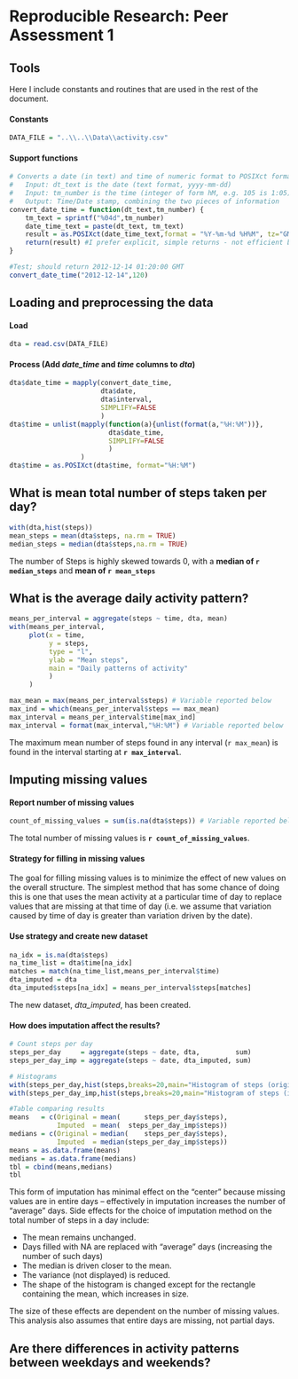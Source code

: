 # Reproducible Research: Peer Assessment 1

## Tools
Here I include constants and routines that are used in the rest of the document.

#### Constants
```r
DATA_FILE = "..\\..\\Data\\activity.csv"
```

#### Support functions
```r
# Converts a date (in text) and time of numeric format to POSIXct format
#   Input: dt_text is the date (text format, yyyy-mm-dd)
#   Input: tm_number is the time (integer of form hM, e.g. 105 is 1:05)
#   Output: Time/Date stamp, combining the two pieces of information
convert_date_time = function(dt_text,tm_number) {
    tm_text = sprintf("%04d",tm_number)
    date_time_text = paste(dt_text, tm_text)
    result = as.POSIXct(date_time_text,format = "%Y-%m-%d %H%M", tz="GMT")
    return(result) #I prefer explicit, simple returns - not efficient but...
}

#Test; should return 2012-12-14 01:20:00 GMT
convert_date_time("2012-12-14",120)
```

## Loading and preprocessing the data

#### Load
```r
dta = read.csv(DATA_FILE)
```
#### Process (Add *date_time* and *time* columns to *dta*)
```r
dta$date_time = mapply(convert_date_time,
                       dta$date,
                       dta$interval,
                       SIMPLIFY=FALSE
                       )
dta$time = unlist(mapply(function(a){unlist(format(a,"%H:%M"))}, 
                         dta$date_time, 
                         SIMPLIFY=FALSE
                         )
                  )
dta$time = as.POSIXct(dta$time, format="%H:%M")
```

## What is mean total number of steps taken per day?
```r
with(dta,hist(steps))
mean_steps = mean(dta$steps, na.rm = TRUE)
median_steps = median(dta$steps,na.rm = TRUE)
```
The number of Steps is highly skewed towards 0, 
with a **median of `r median_steps`** and **mean of `r mean_steps`**

## What is the average daily activity pattern?
```r
means_per_interval = aggregate(steps ~ time, dta, mean)
with(means_per_interval, 
     plot(x = time,
          y = steps,
          type = "l",
          ylab = "Mean steps",
          main = "Daily patterns of activity"
          )
     )

max_mean = max(means_per_interval$steps) # Variable reported below
max_ind = which(means_per_interval$steps == max_mean)
max_interval = means_per_interval$time[max_ind]
max_interval = format(max_interval,"%H:%M") # Variable reported below
```

The maximum mean number of steps found in any interval (`r max_mean`)
is found in the interval starting at **`r max_interval`**.

## Imputing missing values

#### Report number of missing values
```r
count_of_missing_values = sum(is.na(dta$steps)) # Variable reported below

```

The total number of missing values is **`r count_of_missing_values`**.

#### Strategy for filling in missing values
The goal for filling missing values is to minimize the effect of new values on the overall structure.  The simplest method that has some chance of doing this is one that uses the mean activity at a particular time of day to replace values that are missing at that time of day (i.e. we assume that variation caused by time of day is greater than variation driven by the date).

#### Use strategy and create new dataset
```r

na_idx = is.na(dta$steps)
na_time_list = dta$time[na_idx]
matches = match(na_time_list,means_per_interval$time)
dta_imputed = dta
dta_imputed$steps[na_idx] = means_per_interval$steps[matches]
```

The new dataset, *dta_imputed*, has been created.

#### How does imputation affect the results?
```r
# Count steps per day
steps_per_day     = aggregate(steps ~ date, dta,         sum)
steps_per_day_imp = aggregate(steps ~ date, dta_imputed, sum)

# Histograms
with(steps_per_day,hist(steps,breaks=20,main="Histogram of steps (original)"))
with(steps_per_day_imp,hist(steps,breaks=20,main="Histogram of steps (imputed)"))

#Table comparing results
means   = c(Original = mean(      steps_per_day$steps), 
            Imputed  = mean(  steps_per_day_imp$steps))
medians = c(Original = median(    steps_per_day$steps), 
            Imputed  = median(steps_per_day_imp$steps))
means = as.data.frame(means)
medians = as.data.frame(medians)
tbl = cbind(means,medians)
tbl
```

This form of imputation has minimal effect on the "center" because missing values are in entire days -- effectively in imputation increases the number of "average" days. Side effects for the choice of imputation method on the total number of steps in a day include:

- The mean remains unchanged.
- Days filled with NA are replaced with "average" days (increasing the number of such days)
- The median is driven closer to the mean.
- The variance (not displayed) is reduced.
- The shape of the histogram is changed except for the rectangle containing the mean, which increases in size.

The size of these effects are dependent on the number of missing values. This analysis also assumes that entire days are missing, not partial days.

## Are there differences in activity patterns between weekdays and weekends?
